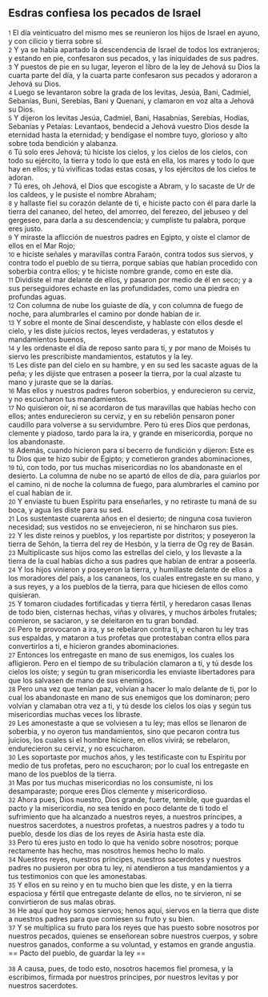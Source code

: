 == Esdras confiesa los pecados de Israel ==

{{anchor|1}} <small>1</small> El día veinticuatro del mismo mes se reunieron los hijos de Israel en ayuno, y con cilicio y tierra sobre sí.<br>
{{anchor|2}} <small>2</small> Y ya se había apartado la descendencia de Israel de todos los extranjeros; y estando en pie, confesaron sus pecados, y las iniquidades de sus padres.<br>
{{anchor|3}} <small>3</small> Y puestos de pie en su lugar, leyeron el libro de la ley de Jehová su Dios la cuarta parte del día, y la cuarta parte confesaron sus pecados y adoraron a Jehová su Dios.<br>
{{anchor|4}} <small>4</small> Luego se levantaron sobre la grada de los levitas, Jesúa, Bani, Cadmiel, Sebanías, Buni, Serebías, Bani y Quenani, y clamaron en voz alta a Jehová su Dios.<br>
{{anchor|5}} <small>5</small> Y dijeron los levitas Jesúa, Cadmiel, Bani, Hasabnías, Serebías, Hodías, Sebanías y Petaías: Levantaos, bendecid a Jehová vuestro Dios desde la eternidad hasta la eternidad; y bendígase el nombre tuyo, glorioso y alto sobre toda bendición y alabanza.<br>
{{anchor|6}} <small>6</small> Tú solo eres Jehová; tú hiciste los cielos, y los cielos de los cielos, con todo su ejército, la tierra y todo lo que está en ella, los mares y todo lo que hay en ellos; y tú vivificas todas estas cosas, y los ejércitos de los cielos te adoran.<br>
{{anchor|7}} <small>7</small> Tú eres, oh Jehová, el Dios que escogiste a Abram, y lo sacaste de Ur de los caldeos, y le pusiste el nombre Abraham;<br>
{{anchor|8}} <small>8</small> y hallaste fiel su corazón delante de ti, e hiciste pacto con él para darle la tierra del cananeo, del heteo, del amorreo, del ferezeo, del jebuseo y del gergeseo, para darla a su descendencia; y cumpliste tu palabra, porque eres justo.<br>
{{anchor|9}} <small>9</small> Y miraste la aflicción de nuestros padres en Egipto, y oíste el clamor de ellos en el Mar Rojo;<br>
{{anchor|10}} <small>10</small> e hiciste señales y maravillas contra Faraón, contra todos sus siervos, y contra todo el pueblo de su tierra, porque sabías que habían procedido con soberbia contra ellos; y te hiciste nombre grande, como en este día.<br>
{{anchor|11}} <small>11</small> Dividiste el mar delante de ellos, y pasaron por medio de él en seco; y a sus perseguidores echaste en las profundidades, como una piedra en profundas aguas.<br>
{{anchor|12}} <small>12</small> Con columna de nube los guiaste de día, y con columna de fuego de noche, para alumbrarles el camino por donde habían de ir.<br>
{{anchor|13}} <small>13</small> Y sobre el monte de Sinaí descendiste, y hablaste con ellos desde el cielo, y les diste juicios rectos, leyes verdaderas, y estatutos y mandamientos buenos,<br>
{{anchor|14}} <small>14</small> y les ordenaste el día de reposo santo para ti, y por mano de Moisés tu siervo les prescribiste mandamientos, estatutos y la ley.<br>
{{anchor|15}} <small>15</small> Les diste pan del cielo en su hambre, y en su sed les sacaste aguas de la peña; y les dijiste que entrasen a poseer la tierra, por la cual alzaste tu mano y juraste que se la darías.<br>
{{anchor|16}} <small>16</small> Mas ellos y nuestros padres fueron soberbios, y endurecieron su cerviz, y no escucharon tus mandamientos.<br>
{{anchor|17}} <small>17</small> No quisieron oír, ni se acordaron de tus maravillas que habías hecho con ellos; antes endurecieron su cerviz, y en su rebelión pensaron poner caudillo para volverse a su servidumbre. Pero tú eres Dios que perdonas, clemente y piadoso, tardo para la ira, y grande en misericordia, porque no los abandonaste.<br>
{{anchor|18}} <small>18</small> Además, cuando hicieron para sí becerro de fundición y dijeron: Este es tu Dios que te hizo subir de Egipto; y cometieron grandes abominaciones,<br>
{{anchor|19}} <small>19</small> tú, con todo, por tus muchas misericordias no los abandonaste en el desierto. La columna de nube no se apartó de ellos de día, para guiarlos por el camino, ni de noche la columna de fuego, para alumbrarles el camino por el cual habían de ir.<br>
{{anchor|20}} <small>20</small> Y enviaste tu buen Espíritu para enseñarles, y no retiraste tu maná de su boca, y agua les diste para su sed.<br>
{{anchor|21}} <small>21</small> Los sustentaste cuarenta años en el desierto; de ninguna cosa tuvieron necesidad; sus vestidos no se envejecieron, ni se hincharon sus pies.<br>
{{anchor|22}} <small>22</small> Y les diste reinos y pueblos, y los repartiste por distritos; y poseyeron la tierra de Sehón, la tierra del rey de Hesbón, y la tierra de Og rey de Basán.<br>
{{anchor|23}} <small>23</small> Multiplicaste sus hijos como las estrellas del cielo, y los llevaste a la tierra de la cual habías dicho a sus padres que habían de entrar a poseerla.<br>
{{anchor|24}} <small>24</small> Y los hijos vinieron y poseyeron la tierra, y humillaste delante de ellos a los moradores del país, a los cananeos, los cuales entregaste en su mano, y a sus reyes, y a los pueblos de la tierra, para que hiciesen de ellos como quisieran.<br>
{{anchor|25}} <small>25</small> Y tomaron ciudades fortificadas y tierra fértil, y heredaron casas llenas de todo bien, cisternas hechas, viñas y olivares, y muchos árboles frutales; comieron, se saciaron, y se deleitaron en tu gran bondad.<br>
{{anchor|26}} <small>26</small> Pero te provocaron a ira, y se rebelaron contra ti, y echaron tu ley tras sus espaldas, y mataron a tus profetas que protestaban contra ellos para convertirlos a ti, e hicieron grandes abominaciones.<br>
{{anchor|27}} <small>27</small> Entonces los entregaste en mano de sus enemigos, los cuales los afligieron. Pero en el tiempo de su tribulación clamaron a ti, y tú desde los cielos los oíste; y según tu gran misericordia les enviaste libertadores para que los salvasen de mano de sus enemigos.<br>
{{anchor|28}} <small>28</small> Pero una vez que tenían paz, volvían a hacer lo malo delante de ti, por lo cual los abandonaste en mano de sus enemigos que los dominaron; pero volvían y clamaban otra vez a ti, y tú desde los cielos los oías y según tus misericordias muchas veces los libraste.<br>
{{anchor|29}} <small>29</small> Les amonestaste a que se volviesen a tu ley; mas ellos se llenaron de soberbia, y no oyeron tus mandamientos, sino que pecaron contra tus juicios, los cuales si el hombre hiciere, en ellos vivirá; se rebelaron, endurecieron su cerviz, y no escucharon.<br>
{{anchor|30}} <small>30</small> Les soportaste por muchos años, y les testificaste con tu Espíritu por medio de tus profetas, pero no escucharon; por lo cual los entregaste en mano de los pueblos de la tierra.<br>
{{anchor|31}} <small>31</small> Mas por tus muchas misericordias no los consumiste, ni los desamparaste; porque eres Dios clemente y misericordioso.<br>
{{anchor|32}} <small>32</small> Ahora pues, Dios nuestro, Dios grande, fuerte, temible, que guardas el pacto y la misericordia, no sea tenido en poco delante de ti todo el sufrimiento que ha alcanzado a nuestros reyes, a nuestros príncipes, a nuestros sacerdotes, a nuestros profetas, a nuestros padres y a todo tu pueblo, desde los días de los reyes de Asiria hasta este día.<br>
{{anchor|33}} <small>33</small> Pero tú eres justo en todo lo que ha venido sobre nosotros; porque rectamente has hecho, mas nosotros hemos hecho lo malo.<br>
{{anchor|34}} <small>34</small> Nuestros reyes, nuestros príncipes, nuestros sacerdotes y nuestros padres no pusieron por obra tu ley, ni atendieron a tus mandamientos y a tus testimonios con que les amonestabas.<br>
{{anchor|35}} <small>35</small> Y ellos en su reino y en tu mucho bien que les diste, y en la tierra espaciosa y fértil que entregaste delante de ellos, no te sirvieron, ni se convirtieron de sus malas obras.<br>
{{anchor|36}} <small>36</small> He aquí que hoy somos siervos; henos aquí, siervos en la tierra que diste a nuestros padres para que comiesen su fruto y su bien.<br>
{{anchor|37}} <small>37</small> Y se multiplica su fruto para los reyes que has puesto sobre nosotros por nuestros pecados, quienes se enseñorean sobre nuestros cuerpos, y sobre nuestros ganados, conforme a su voluntad, y estamos en grande angustia.<br>
== Pacto del pueblo, de guardar la ley ==

{{anchor|38}} <small>38</small> A causa, pues, de todo esto, nosotros hacemos fiel promesa, y la escribimos, firmada por nuestros príncipes, por nuestros levitas y por nuestros sacerdotes.<br>
